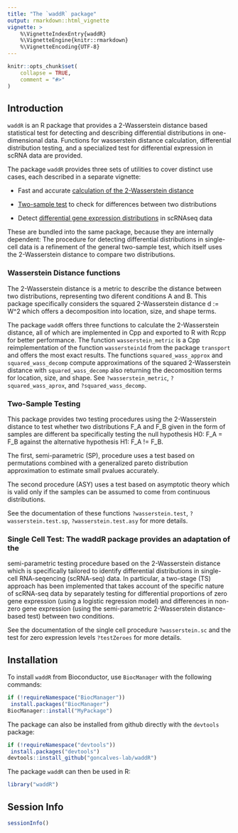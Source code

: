 ```yaml
---
title: "The `waddR` package"
output: rmarkdown::html_vignette
vignette: >
    %\VignetteIndexEntry{waddR}
    %\VignetteEngine{knitr::rmarkdown}
    %\VignetteEncoding{UTF-8}
---
```


```r
knitr::opts_chunk$set(
    collapse = TRUE,
    comment = "#>"
)
```


## Introduction

`waddR` is an R package that provides a 2-Wasserstein distance based 
statistical test for detecting and describing differential distributions in
one-dimensional data.
Functions for wasserstein distance calculation, differential distribution
testing, and a specialized test for differential expression in scRNA data are
provided.

The package `waddR` provides three sets of utilities to cover distinct use
cases, each described in a separate vignette:

* Fast and accurate 
[calculation of the  2-Wasserstein distance](wasserstein_metric.html)

* [Two-sample test](wasserstein_test.html) to check for differences between two
distributions

* Detect
[differential gene expression distributions](wasserstein_singlecell.html)
in scRNAseq data

These are bundled into the same package, because they are internally dependent:
The procedure for detecting differential distributions in single-cell data is a
refinement of the general two-sample test, which itself uses the 2-Wasserstein
distance to compare two distributions.


### Wasserstein Distance functions

The 2-Wasserstein distance is a metric to describe the distance between two
distributions, representing two diferent conditions A and B. This package
specifically considers the squared 2-Wasserstein distance d := W^2 which
offers a decomposition into location, size, and shape terms.

The package `waddR` offers three functions to calculate the 2-Wasserstein
distance, all of which are implemented in Cpp and exported to R with Rcpp for
better performance.
The function `wasserstein_metric` is a Cpp reimplementation of the
function `wasserstein1d` from the package `transport` and offers the most exact
results.
The functions `squared_wass_approx` and `squared_wass_decomp` compute
approximations of the squared 2-Wasserstein distance with `squared_wass_decomp`
also returning the decomosition terms for location, size, and shape. 
See `?wasserstein_metric`, `?squared_wass_aprox`, and `?squared_wass_decomp`.

### Two-Sample Testing

This package provides two testing procedures using the 2-Wasserstein distance
to test whether two distributions F_A and F_B given in the form of samples are
different ba specifically testing the null hypothesis H0: F_A = F_B against the
alternative hypothesis H1: F_A != F_B.

The first, semi-parametric (SP), procedure uses a test based on permutations
combined with a generalized pareto distribution approximation to estimate small
pvalues accurately.

The second procedure (ASY) uses a test based on asymptotic theory which is
valid only if the samples can be assumed to come from continuous
distributions.

See the documentation of these functions `?wasserstein.test`,
`?wasserstein.test.sp`, `?wasserstein.test.asy` for more details.

### Single Cell Test: The waddR package provides an adaptation of the

semi-parametric testing procedure based on the 2-Wasserstein distance
which is specifically tailored to identify differential distributions in
single-cell RNA-seqencing (scRNA-seq) data. In particular, a two-stage
(TS) approach has been implemented that takes account of the specific
nature of scRNA-seq data by separately testing for differential
proportions of zero gene expression (using a logistic regression model)
and differences in non-zero gene expression (using the semi-parametric
2-Wasserstein distance-based test) between two conditions.

See the documentation of the single cell procedure `?wasserstein.sc` and the
test for zero expression levels `?testZeroes` for more details.


## Installation

To install `waddR` from Bioconductor, use `BiocManager` with the following commands:

```r
if (!requireNamespace("BiocManager"))
 install.packages("BiocManager")
BiocManager::install("MyPackage")
```

The package can also be installed from github directly with the `devtools` package:

```r
if (!requireNamespace("devtools"))
 install.packages("devtools")
devtools::install_github("goncalves-lab/waddR")
```

The package `waddR` can then be used in R:

```r
library("waddR")
```

## Session Info

```r
sessionInfo()
```
